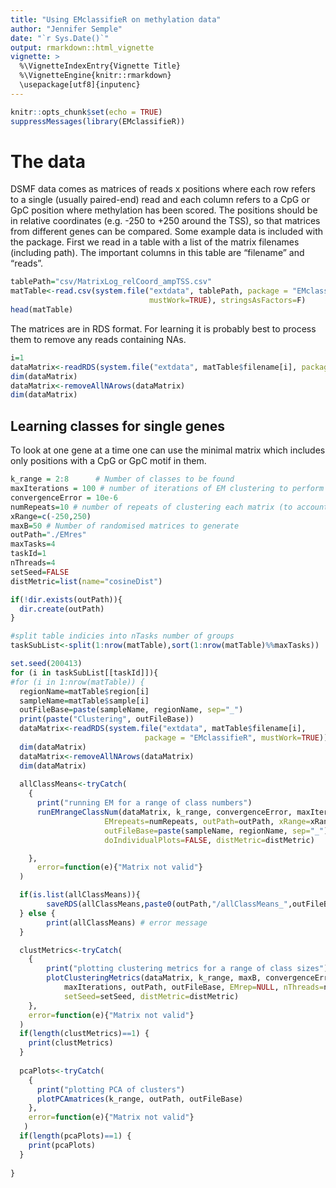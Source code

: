 ```yaml
---
title: "Using EMclassifieR on methylation data"
author: "Jennifer Semple"
date: "`r Sys.Date()`"
output: rmarkdown::html_vignette
vignette: >
  %\VignetteIndexEntry{Vignette Title}
  %\VignetteEngine{knitr::rmarkdown}
  \usepackage[utf8]{inputenc}
---
```


```r
knitr::opts_chunk$set(echo = TRUE)
suppressMessages(library(EMclassifieR))
```

# The data
DSMF data comes as matrices of reads x positions where each row refers to a single (usually paired-end) read and each column refers to a CpG or GpC position where methylation has been scored. The positions should be in relative coordinates (e.g. -250 to +250 around the TSS), so that matrices from different genes can be compared. 
Some example data is included with the package. First we read in a table with a list of the matrix filenames (including path). The important columns in this table are "filename" and "reads".
```r
tablePath="csv/MatrixLog_relCoord_ampTSS.csv"
matTable<-read.csv(system.file("extdata", tablePath, package = "EMclassifieR",
                               mustWork=TRUE), stringsAsFactors=F)
head(matTable)
```

The matrices are in RDS format. For learning it is probably best to process them to remove any reads containing NAs.
```r
i=1
dataMatrix<-readRDS(system.file("extdata", matTable$filename[i], package = "EMclassifieR", mustWork=TRUE))
dim(dataMatrix)
dataMatrix<-removeAllNArows(dataMatrix)
dim(dataMatrix)
```


## Learning classes for single genes
To look at one gene at a time one can use the minimal matrix which includes only positions with a CpG or GpC motif in them.

```r

k_range = 2:8      # Number of classes to be found
maxIterations = 100 # number of iterations of EM clustering to perform if it does not converge
convergenceError = 10e-6
numRepeats=10 # number of repeats of clustering each matrix (to account for fraction of methylation)
xRange=c(-250,250)
maxB=50 # Number of randomised matrices to generate
outPath="./EMres"
maxTasks=4
taskId=1
nThreads=4
setSeed=FALSE
distMetric=list(name="cosineDist")

if(!dir.exists(outPath)){
  dir.create(outPath)
}

#split table indicies into nTasks number of groups
taskSubList<-split(1:nrow(matTable),sort(1:nrow(matTable)%%maxTasks))

set.seed(200413)
for (i in taskSubList[[taskId]]){
#for (i in 1:nrow(matTable)) {
  regionName=matTable$region[i]
  sampleName=matTable$sample[i]
  outFileBase=paste(sampleName, regionName, sep="_")
  print(paste("Clustering", outFileBase))
  dataMatrix<-readRDS(system.file("extdata", matTable$filename[i], 
                              package = "EMclassifieR", mustWork=TRUE))
  dim(dataMatrix)
  dataMatrix<-removeAllNArows(dataMatrix)
  dim(dataMatrix)
  
  allClassMeans<-tryCatch(
    {
      print("running EM for a range of class numbers")
      runEMrangeClassNum(dataMatrix, k_range, convergenceError, maxIterations,
                     EMrepeats=numRepeats, outPath=outPath, xRange=xRange,
                     outFileBase=paste(sampleName, regionName, sep="_"),
                     doIndividualPlots=FALSE, distMetric=distMetric)

    },
      error=function(e){"Matrix not valid"}
  )

  if(is.list(allClassMeans)){
     	saveRDS(allClassMeans,paste0(outPath,"/allClassMeans_",outFileBase,".rds"))
  } else {
     	print(allClassMeans) # error message
  }

  clustMetrics<-tryCatch(
    {
	    print("plotting clustering metrics for a range of class sizes")
	    plotClusteringMetrics(dataMatrix, k_range, maxB, convergenceError,
		    maxIterations, outPath, outFileBase, EMrep=NULL, nThreads=nThreads,
		    setSeed=setSeed, distMetric=distMetric)
    },
    error=function(e){"Matrix not valid"}
  )
  if(length(clustMetrics)==1) {
    print(clustMetrics)
  }
  
  pcaPlots<-tryCatch( 
    {
      print("plotting PCA of clusters")
      plotPCAmatrices(k_range, outPath, outFileBase)
    },
    error=function(e){"Matrix not valid"}
   )
  if(length(pcaPlots)==1) {
    print(pcaPlots)
  }
  
}

```